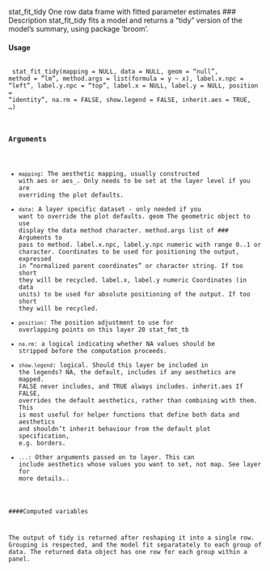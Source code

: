 stat_fit_tidy One row data frame with fitted parameter estimates
### Description
stat_fit_tidy fits a model and returns a "tidy" version of the model’s summary, using package
’broom’.

#### Usage 
 <pre><code>
stat_fit_tidy(mapping = NULL, data = NULL, geom = "null", method = "lm",
method.args = list(formula = y ~ x), label.x.npc = "left",
label.y.npc = "top", label.x = NULL, label.y = NULL,
position = "identity", na.rm = FALSE, show.legend = FALSE,
inherit.aes = TRUE, ...)

### Arguments

* ``mapping``: The aesthetic mapping, usually constructed with aes or aes_. Only needs to be
set at the layer level if you are overriding the plot defaults.
* ``data ``: A layer specific dataset - only needed if you want to override the plot defaults.
geom The geometric object to use display the data
method character.
method.args list of 
### Arguments
 to pass to method.
label.x.npc, label.y.npc
numeric with range 0..1 or character. Coordinates to be used for positioning the
output, expressed in "normalized parent coordinates" or character string. If too
short they will be recycled.
label.x, label.y
numeric Coordinates (in data units) to be used for absolute positioning of the
output. If too short they will be recycled.
* ``position``: The position adjustment to use for overlapping points on this layer
20 stat_fmt_tb
* ``na.rm``: a logical indicating whether NA values should be stripped before the computation
proceeds.
* ``show.legend ``: logical. Should this layer be included in the legends? NA, the default, includes if
any aesthetics are mapped. FALSE never includes, and TRUE always includes.
inherit.aes If FALSE, overrides the default aesthetics, rather than combining with them.
This is most useful for helper functions that define both data and aesthetics and
shouldn’t inherit behaviour from the default plot specification, e.g. borders.
* ``...``:   Other arguments passed on to layer. This can include aesthetics whose values
you want to set, not map. See layer for more details..

####Computed variables

The output of tidy is returned after reshaping it into a single row. Grouping is respected, and the
model fit separatately to each group of data. The returned data object has one row for each group
within a panel.
